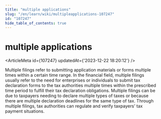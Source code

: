 ```yaml
---
title: "multiple applications"
slug: "/en/learn/wiki/multipleapplications-107247"
id: "107247"
hide_table_of_contents: true
---
```



# multiple applications

<ArticleMeta id={107247} updatedAt={'2023-12-22 18:20:12'} />
<div className='border-solid border-b border-t-0 my-4 border-[var(--ifm-color-gray-300)]' />

Multiple filings refer to submitting application materials or forms multiple times within a certain time range. In the financial field, multiple filings usually refer to the need for enterprises or individuals to submit tax declaration forms to the tax authorities multiple times within the prescribed time period to fulfill their tax declaration obligations. Multiple filings can be due to taxpayers needing to declare multiple types of taxes or because there are multiple declaration deadlines for the same type of tax. Through multiple filings, tax authorities can regulate and verify taxpayers' tax payment situations.
